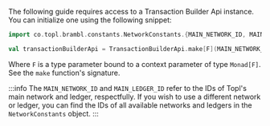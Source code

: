 
The following guide requires access to a Transaction Builder Api instance. You can initialize one using the following snippet:

```scala
import co.topl.brambl.constants.NetworkConstants.{MAIN_NETWORK_ID, MAIN_LEDGER_ID}

val transactionBuilderApi = TransactionBuilderApi.make[F](MAIN_NETWORK_ID, MAIN_LEDGER_ID)
```

 Where `F` is a type parameter bound to a context parameter of type `Monad[F]`. See the `make`
 function's <ScaladocLink path="co/topl/brambl/builders/TransactionBuilderApi$.html">signature</ScaladocLink>.


:::info
The `MAIN_NETWORK_ID` and `MAIN_LEDGER_ID` refer to the IDs of Topl's main network and ledger, respectfully. If you
wish to use a different network or ledger, you can find the IDs of all available networks and ledgers in
the <ScaladocLink path="co/topl/brambl/constants/NetworkConstants$.html"><code>NetworkConstants</code></ScaladocLink> object.
:::